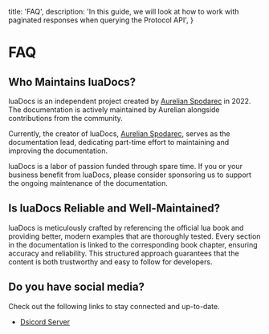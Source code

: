   title: 'FAQ',
  description:
    'In this guide, we will look at how to work with paginated responses when querying the Protocol API',
}


# FAQ

## Who Maintains luaDocs?

luaDocs is an independent project created by [Aurelian Spodarec](https://www.aurelianspodarec.co.uk/) in 2022. The documentation is actively maintained by Aurelian alongside contributions from the community.

Currently, the creator of luaDocs, [Aurelian Spodarec](https://www.aurelianspodarec.co.uk/), serves as the documentation lead, dedicating part-time effort to maintaining and improving the documentation.

luaDocs is a labor of passion funded through spare time. If you or your business benefit from luaDocs, please consider sponsoring us to support the ongoing maintenance of the documentation.

## Is luaDocs Reliable and Well-Maintained?

luaDocs is meticulously crafted by referencing the official lua book and providing better, modern examples that are thoroughly tested. Every section in the documentation is linked to the corresponding book chapter, ensuring accuracy and reliability. This structured approach guarantees that the content is both trustworthy and easy to follow for developers.

## Do you have social media? 

Check out the following links to stay connected and up-to-date.

- [Dsicord Server](https://discord.gg/Jp2HFx3KTH)  
